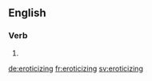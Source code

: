 ==English==

===Verb===
{{head|en|present participle}}

# {{present participle of|eroticize|lang=en|nocat=1}}

[[de:eroticizing]]
[[fr:eroticizing]]
[[sv:eroticizing]]